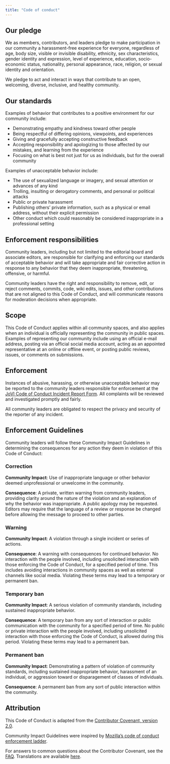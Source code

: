 ```yaml
---
title: "Code of conduct"
---
```


## Our pledge

We as members, contributors, and leaders pledge to make participation in our community a harassment-free experience for everyone, regardless of age, body size, visible or invisible disability, ethnicity, sex characteristics, gender identity and expression, level of experience, education, socio-economic status, nationality, personal appearance, race, religion, or sexual identity and orientation.

We pledge to act and interact in ways that contribute to an open, welcoming, diverse, inclusive, and healthy community.


## Our standards

Examples of behavior that contributes to a positive environment for our community include:

* Demonstrating empathy and kindness toward other people
* Being respectful of differing opinions, viewpoints, and experiences
* Giving and gracefully accepting constructive feedback
* Accepting responsibility and apologizing to those affected by our mistakes, and learning from the experience
* Focusing on what is best not just for us as individuals, but for the overall community

Examples of unacceptable behavior include:

* The use of sexualized language or imagery, and sexual attention or advances of any kind
* Trolling, insulting or derogatory comments, and personal or political attacks
* Public or private harassment
* Publishing others’ private information, such as a physical or email address, without their explicit permission
* Other conduct which could reasonably be considered inappropriate in a professional setting


## Enforcement responsibilities

Community leaders, including but not limited to the editorial board and associate editors, are responsible for clarifying and enforcing our standards of acceptable behavior and will take appropriate and fair corrective action in response to any behavior that they deem inappropriate, threatening, offensive, or harmful.

Community leaders have the right and responsibility to remove, edit, or reject comments, commits, code, wiki edits, issues, and other contributions that are not aligned to this Code of Conduct, and will communicate reasons for moderation decisions when appropriate.


## Scope

This Code of Conduct applies within all community spaces, and also applies when an individual is officially representing the community in public spaces. Examples of representing our community include using an official e-mail address, posting via an official social media account, acting as an appointed representative at an online or offline event, or posting public reviews, issues, or comments on submissions.


## Enforcement

Instances of abusive, harassing, or otherwise unacceptable behavior may be reported to the community leaders responsible for enforcement at the [JoVI Code of Conduct Incident Report Form](https://docs.google.com/forms/d/e/1FAIpQLSdfGZ-MtLVscjakzNHkSkGassevFv5hnhrPLh4smsREbm-BbA/viewform?usp=sf_link). All complaints will be reviewed and investigated promptly and fairly.

All community leaders are obligated to respect the privacy and security of the reporter of any incident.


## Enforcement Guidelines

Community leaders will follow these Community Impact Guidelines in determining the consequences for any action they deem in violation of this Code of Conduct:


### Correction

**Community Impact**: Use of inappropriate language or other behavior deemed unprofessional or unwelcome in the community.

**Consequence**: A private, written warning from community leaders, providing clarity around the nature of the violation and an explanation of why the behavior was inappropriate. A public apology may be requested. Editors may require that the language of a review or response be changed before allowing the message to proceed to other parties.


### Warning

**Community Impact**: A violation through a single incident or series of actions.

**Consequence**: A warning with consequences for continued behavior. No interaction with the people involved, including unsolicited interaction with those enforcing the Code of Conduct, for a specified period of time. This includes avoiding interactions in community spaces as well as external channels like social media. Violating these terms may lead to a temporary or permanent ban.


### Temporary ban

**Community Impact**: A serious violation of community standards, including sustained inappropriate behavior.

**Consequence**: A temporary ban from any sort of interaction or public communication with the community for a specified period of time. No public or private interaction with the people involved, including unsolicited interaction with those enforcing the Code of Conduct, is allowed during this period. Violating these terms may lead to a permanent ban.


### Permanent ban

**Community Impact**: Demonstrating a pattern of violation of community standards, including sustained inappropriate behavior, harassment of an individual, or aggression toward or disparagement of classes of individuals.

**Consequence**: A permanent ban from any sort of public interaction within the community.


## Attribution

This Code of Conduct is adapted from the [Contributor Covenant, version 2.0](https://www.contributor-covenant.org/version/2/0/code_of_conduct.html).

Community Impact Guidelines were inspired by [Mozilla’s code of conduct enforcement ladder](https://github.com/mozilla/diversity).

For answers to common questions about the Contributor Covenant, see the [FAQ](https://www.contributor-covenant.org/faq). Translations are available [here](https://www.contributor-covenant.org/translations).
